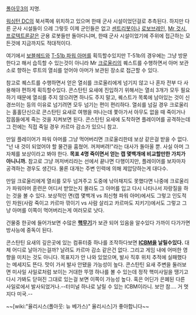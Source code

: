 [[폴아웃3]]의 지명.

[[워싱턴 DC]]의 북서쪽에 위치하고 있으며 한때 군사 시설이었던걸로 추측된다. 하지만 다른 군사 시설들이 으레 그렇듯 이제 군인들은 없고 [[센트리봇]]이나 [[로보브레인]], [[Mr 것시]], [[프로텍트론]]같은 군용 로봇들만 돌아다니며, 한때 군사 시설이었기에 주위에 접근하는 모든것에 지금까지도 적대적이다. 

여기에서 [[보블헤드]]와 [[T-51b 파워 아머]]를 획득할수있지만 T-51b의 경우에는 그냥 방문한다고 해서 습득할 수 있는것이 아니라 Mr [[크로울리]]의 퀘스트를 수행하면서 아머 보관소로 향하는 루트의 열쇠를 얻어야 아머가 보관된 장소로 접근할 수 있다. 

참고로 퀘스트를 수행하면서 얻은 열쇠를 크로울리에게 넘기지 않고 나 혼자 전부 다 사용해야 편하게 획득할수있다. 콘스탄틴 요새에 진입하기 위해서는 열쇠 3개가 모두 필요하기 때문에 열쇠를 주지 않으려면 하나도 주지 말고, 퀘스트가 목록에 남아있는 것이 신경쓰이는 등의 이유로 넘기려면 모두 넘기는 편이 편리하다. 열쇠를 넘길 경우 크로울리는 홀홀단신으로 콘스탄틴 요새로 여행을 떠나는데 쫓아가서 아무도 없을 때 죽이거나 잡몹들에게 죽는 것을 지켜보면 된다. 콘스탄틴 요새에 도착하면 플레이어를 공격하는데 그 전에는 직접 죽일 경우 카르마 감소가 있으니 참고.

만일 플레이어가 파워 아머를 그냥 먹어버리면 크로울리한테 보상 같은걸 받을 수 없다. "넌 내 것이 되었어야 할 물건을 훔쳤어. 꺼져버려!"라는 대사가 돌아올 뿐. 사실 아머 그 자체를 보상이라고 봐야 한다. '''목표 4명 죽이면서 얻는 캡 몇백개에 비교할만한 가치가 아니니까.''' 참고로 그냥 꺼저버리라는 선에서 끝나면 다행이지만, 플레이어를 보자마자 공격하는 경우도 생긴다. 물론 대개는 주변 인력에 의해 제압당하는게 대다수. 

만일 크로울리에게 열쇠를 모두 넘겨주고 도중에 낚아채지도 못했다면 나중에 크로울리가 파워아머 훈련은 어디서 받았는지 몰라도 그 아머를 입고 다시 나타나서 자랑질을 하는 것을 볼 수 있다. 보상적인 면(캡 몇백개 vs 최신형 파워 아머)에서도 그렇고 인도적인 차원(사람 죽이고 카르마 깎이기 vs 사람 살리고 카르마도 지키기)에서도 그렇고 그냥 아머를 이쪽이 먹어버리는게 여러모로 낫다. 

건물중 한곳에 들어가보면 수많은 '''[[핵무기]]'''가 보관 되어 있음을 알수있다 가까이 다가가면 방사능에 중독이 된다. 

콘스탄틴 요새의 깊은곳에 있는 컴퓨터중 하나를 조작하다보면 '''[[ICBM]]을 날릴수있다.''' 대체 어디로 날아가는걸까? 날려도 카르마 감소 같은건 없다. 그리고 게임 내에 어떠한 영향을 미치는 것도 아니다. 목표지가 안 나와 있었으며, 발사 직후 위치 추적에 실패했다는 메세지도 뜬다. 맛이 가서 발사 안됐을 가능성이 높다. 콘스탄틴 요새 주변을 둘러보면 미사일 사일로처럼 보이는 거대한 뚜껑 하나를 볼 수 있는데 정작 핵미사일을 땡기고 다시 가봐도 닫혀진 그대로 있는걸 보면 이쪽이 가능성 높다. 혹은 어딘가 은폐된 다른 사일로에서 발사되었거나.--터미널 하나로 날릴 수 있는 ICBM이라니. 보안 참.... 거 멋지다 미국.--

~~[wiki:"율리시스(폴아웃: 뉴 베가스)" 율리시스]가 좋아합니다~~
